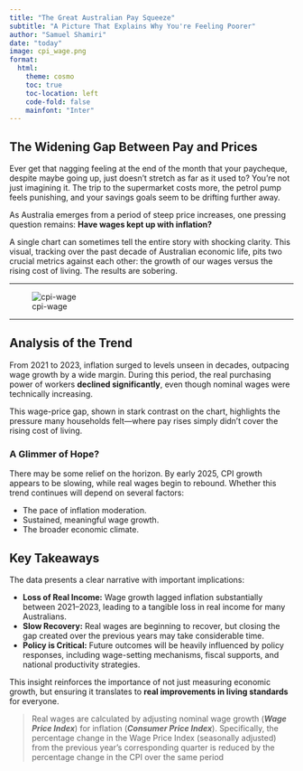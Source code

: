 ```yaml
---
title: "The Great Australian Pay Squeeze"
subtitle: "A Picture That Explains Why You're Feeling Poorer"
author: "Samuel Shamiri"
date: "today"
image: cpi_wage.png
format: 
  html:
    theme: cosmo
    toc: true
    toc-location: left
    code-fold: false
    mainfont: "Inter"
---
```


## The Widening Gap Between Pay and Prices

Ever get that nagging feeling at the end of the month that your paycheque, despite maybe going up, just doesn't stretch as far as it used to? You're not just imagining it. The trip to the supermarket costs more, the petrol pump feels punishing, and your savings goals seem to be drifting further away.

As Australia emerges from a period of steep price increases, one pressing question remains: **Have wages kept up with inflation?**

A single chart can sometimes tell the entire story with shocking clarity. This visual, tracking over the past decade of Australian economic life, pits two crucial metrics against each other: the growth of our wages versus the rising cost of living. The results are sobering.

------------------------------------------------------------------------

![cpi-wage](cpi_wage.png)

------------------------------------------------------------------------

## Analysis of the Trend

From 2021 to 2023, inflation surged to levels unseen in decades, outpacing wage growth by a wide margin. During this period, the real purchasing power of workers **declined significantly**, even though nominal wages were technically increasing.

This wage-price gap, shown in stark contrast on the chart, highlights the pressure many households felt—where pay rises simply didn’t cover the rising cost of living.

### A Glimmer of Hope?

There may be some relief on the horizon. By early 2025, CPI growth appears to be slowing, while real wages begin to rebound. Whether this trend continues will depend on several factors:

-   The pace of inflation moderation.
-   Sustained, meaningful wage growth.
-   The broader economic climate.

## Key Takeaways

The data presents a clear narrative with important implications:

-   **Loss of Real Income:** Wage growth lagged inflation substantially between 2021–2023, leading to a tangible loss in real income for many Australians.
-   **Slow Recovery:** Real wages are beginning to recover, but closing the gap created over the previous years may take considerable time.
-   **Policy is Critical:** Future outcomes will be heavily influenced by policy responses, including wage-setting mechanisms, fiscal supports, and national productivity strategies.

This insight reinforces the importance of not just measuring economic growth, but ensuring it translates to **real improvements in living standards** for everyone.

> Real wages are calculated by adjusting nominal wage growth (***Wage Price Index***) for inflation (***Consumer Price Index***). Specifically, the percentage change in the Wage Price Index (seasonally adjusted) from the previous year's corresponding quarter is reduced by the percentage change in the CPI over the same period
